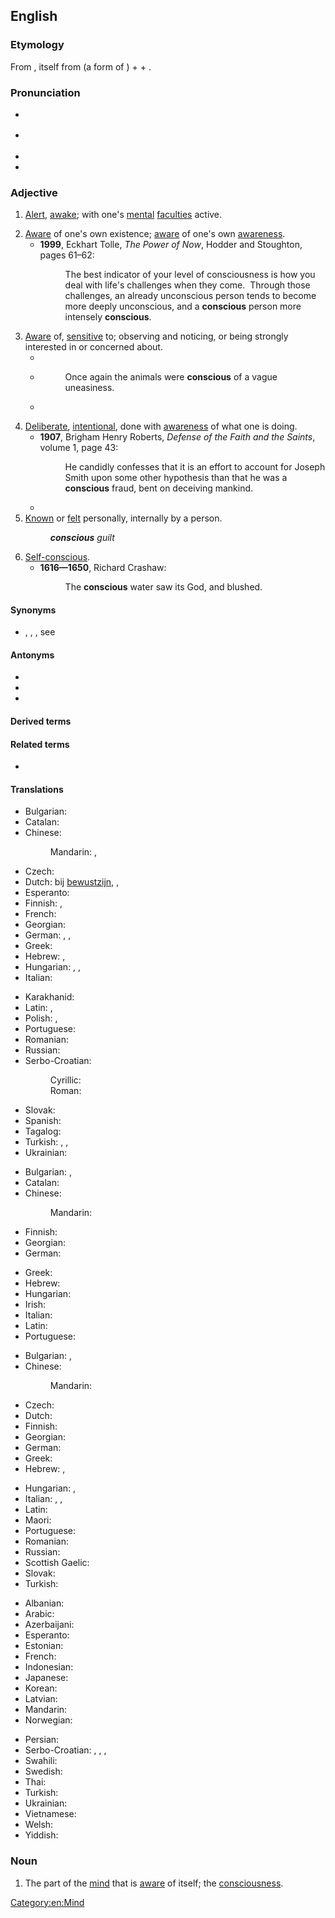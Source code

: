 ==English==

===Etymology===
From {{bor|en|la|cōnscius}}, itself from {{m|la|con-}} (a form of {{m|la|com-|t=together}}) + {{m|la|scio|scīre|t=to know}} + {{m|la|-us}}.

===Pronunciation===
* {{a|GA}} {{enPR|/kŏnʹshəs/}} {{IPA|en|/ˈkɑn.ʃəs/}}
* {{a|RP}} {{IPA|en|/ˈkɒn.ʃəs/|/ˈkɒntʃəs/}}
* {{audio|en|en-us-conscious.ogg|Audio (US)}}
* {{rhymes|en|ɑnʃəs|ɒnʃəs|ɒntʃəs|s=2}}

===Adjective===
{{en-adj}}

# {{senseid|en|awake}} [[alert|Alert]], [[awake]]; with one's [[mental]] [[faculty|faculties]] active.
#: {{ux|en|The noise woke me, but it was another few minutes before I was fully '''conscious'''.}}
# [[aware|Aware]] of one's own existence; [[aware]] of one's own [[awareness]].
#* '''1999''', Eckhart Tolle, ''The Power of Now'', Hodder and Stoughton, pages 61–62:
#*: The best indicator of your level of consciousness is how you deal with life's challenges when they come.&nbsp; Through those challenges, an already unconscious person tends to become more deeply unconscious, and a '''conscious''' person more intensely '''conscious'''.
#: {{ux|en|Only highly intelligent beings can be fully '''conscious'''.}}
# [[aware|Aware]] of, [[sensitive]] to; observing and noticing, or being strongly interested in or concerned about.
#* {{quote-book|en|year=1918|author={{w|W. B. Maxwell}}|chapter=5
|title=[http://openlibrary.org/works/OL1097634W The Mirror and the Lamp]
|passage=Here, in the transept and choir, where the service was being held, one was '''conscious''' every moment of an increasing brightness; colours glowing vividly beneath the circular chandeliers, and the rows of small lights on the choristers' desks flashed and sparkled in front of the boys' faces, deep linen collars, and red neckbands.}}
#* {{RQ:Orwell Animal Farm|6}}
#*: Once again the animals were '''conscious''' of a vague uneasiness.
#* {{quote-book|en|year=1955|author=Arthur Smithies|title=The Budgetary Process in the United States|page=290|passage=Furthermore, the military operator is far less '''conscious''' of budgetary constraints than is the civilian consumer.}}
#: {{ux|en|I was '''conscious''' of a noise behind me. &nbsp; a very class-'''conscious''' analysis}}
# [[deliberate|Deliberate]], [[intentional]], done with [[awareness]] of what one is doing.
#* '''1907''', Brigham Henry Roberts, ''Defense of the Faith and the Saints'', volume 1, page 43:
#*: He candidly confesses that it is an effort to account for Joseph Smith upon some other hypothesis than that he was a '''conscious''' fraud, bent on deceiving mankind.
#* {{quote-book|en|year=2015|author=Jamie Kornegay|title=Soil: A Novel|page=214|passage=Start fresh, try and learn from past mistakes, make a '''conscious''' effort to be a better person.}}
# [[known|Known]] or [[felt]] personally, internally by a person.
#: '''''conscious''' guilt''
# <!--dated?--> [[self-conscious|Self-conscious]].
#* '''1616—1650''', Richard Crashaw:
#*: The '''conscious''' water saw its God, and blushed.

====Synonyms====
* {{l|en|intentional}} {{l|en|deliberate}}, {{l|en|voluntary}}, {{wilful}}, see {{l|en|Thesaurus:intentional}}

====Antonyms====
* {{l|en|asleep}}
* {{l|en|unaware}}
* {{l|en|unconscious}}

====Derived terms====
{{col4|en
|consciously
|consciousness
|fashion-conscious
|preconscious
|price-conscious
|safety-conscious
|semi-conscious
|self-conscious
|subconscious
|unconscious
}}

====Related terms====
* {{l|en|conscience}}

====Translations====
{{trans-top|alert, awake}}
* Bulgarian: {{t|bg|в съзнание}}
* Catalan: {{t+|ca|conscient}}
* Chinese:
*: Mandarin: {{t+check|cmn|清醒|tr=qīngxǐng}}, {{t+check|cmn|有意识|tr=yǒuyìshí, yǒuyìshì}}
* Czech: {{t+|cs|při}} {{t+|cs|vědomí}}
* Dutch: bij [[bewustzijn]], {{t+|nl|alert}}, {{t+|nl|wakker}}
* Esperanto: {{t|eo|konscia}}
* Finnish: {{t+|fi|hereillä}}, {{t+|fi|taju|alt=tajuissaan}}
* French: {{t+|fr|conscient}}
* Georgian: {{t|ka|ფხიზელი}}
* German: {{t|de|bei Bewusstsein}}, {{t+|de|wach}}, {{t+|de|aufmerksam}}
* Greek: {{t+|el|συνειδητός}}
* Hebrew: {{t|he|בהכרה|mf|tr=behakará}}, {{t+|he|מודע|m|tr=mudá}}
* Hungarian: {{t|hu|magánál van}}, {{t+|hu|éber}}, {{t+|hu|tudatos}}
* Italian: {{t+|it|cosciente}}
{{trans-mid}}
* Karakhanid: {{t|xqa|اَذِغْ|tr=aδïɣ}}
* Latin: {{t|la|cōnsciēns}}, {{t|la|cōnscius}}
* Polish: {{t+|pl|przytomny|m}}, {{t+|pl|świadomy|m}}
* Portuguese: {{t+|pt|consciente}}
* Romanian: {{t+|ro|conștient}}
* Russian: {{t|ru|находя́шийся}} {{t|ru|[[в]] [[сознание|сознании]]}}
* Serbo-Croatian:
*: Cyrillic: {{t|sh|свје̏стан}}
*: Roman: {{t+|sh|svjȅstan|m}}
* Slovak: {{t|sk|pri}} {{t|sk|vedomí}}
* Spanish: {{t+|es|consciente}}
* Tagalog: {{t|tl|maymalay}}
* Turkish: {{t+|tr|ayık}}, {{t+|tr|uyanık}}, {{t+|tr|farkında}}
* Ukrainian: {{t|uk|прито́мний}}
{{trans-bottom}}

{{trans-top|aware of one's own existence}}
* Bulgarian: {{t+|bg|съзнателен}}, {{t+|bg|осъзнат}}
* Catalan: {{t+|ca|conscient}}
* Chinese:
*: Mandarin: {{t+check|cmn|自我意识|tr=zìwǒ yìshí, zìwǒ yìshì}}
* Finnish: {{t+|fi|tietoinen}}
* Georgian: {{t|ka|ცნობიერი}}
* German: {{t+|de|bewusst}}
{{trans-mid}}
* Greek: {{t+|el|συνειδητός}}
* Hebrew: {{t|he|מודע לעצמו|m|tr=mudá leatsmó}}
* Hungarian: {{t+|hu|tudatos}}
* Irish: {{t|ga|comhfhiosach}}
* Italian: {{t+|it|cosciente}}
* Latin: {{t|la|cōnsciēns}}
* Portuguese: {{t+|pt|consciente}}
{{trans-bottom}}

{{trans-top|aware of or alert to, sensitive to}}
* Bulgarian: {{t+|bg|усещащ}}, {{t+|bg|съзнаващ}}
* Chinese:
*: Mandarin: {{t+check|cmn|觉察|tr=juéchá}}
* Czech: {{t+|cs|vědomý}}
* Dutch: {{t+|nl|bewust}}
* Finnish: {{t+|fi|tietoinen}}
* Georgian: {{t|ka|ცნობიერი}}
* German: {{t+|de|bewusst}}
* Greek: {{t+|el|συνειδητός}}
* Hebrew: {{t+|he|מודע|m|tr=mudá}}, {{t+|he|ער|m|tr=er}}
{{trans-mid}}
* Hungarian: {{t+|hu|tisztában van}}, {{t+|hu|tudatában van}}
* Italian: {{t+|it|cosciente}}, {{t+|it|conscio|m}}, {{t+|it|consapevole}}
* Latin: {{t|la|cōnsciēns}}
* Maori: {{t|mi|mauriora}}
* Portuguese: {{t+|pt|consciente}}
* Romanian: {{t+|ro|conștient}}
* Russian: {{t+|ru|сознаю́щий}}
* Scottish Gaelic: {{t|gd|mothachail}}
* Slovak: {{t|sk|vedomý}}
* Turkish: {{t+|tr|farkında}}
{{trans-bottom}}

{{checktrans-top}}
* Albanian: {{t+check|sq|vetëdijshëm}}
* Arabic: {{t-check|ar|واعٍ}}
* Azerbaijani: {{t-check|az|şüurlu}}
* Esperanto: {{t-check|eo|konscia}}
* Estonian: {{t-check|et|teadlik}}
* French: {{t+check|fr|conscient}}
* Indonesian: {{t+check|id|sadar}}
* Japanese: {{t-check|ja|意識した|tr=[[いしき し た]], ishiki-shi-ta}}
* Korean: {{t-check|ko|의식이 있는}}
* Latvian: {{t-check|lv|apzinīgs}}
* Mandarin: {{t+check|cmn|察觉|chá jué}}
* Norwegian: {{t+check|no|bevisst}}
{{trans-mid}}
* Persian: {{t-check|fa|دراو}}
* Serbo-Croatian: {{t+check|sh|svȅstan}}, {{t+check|sh|svjȅstan}}, {{t-check|sh|свје̏стан}}, {{t-check|sh|све̏стан}}
* Swahili: {{t-check|sw|jifahamu}}
* Swedish: {{t+check|sv|medveten}}
* Thai: {{t-check|th|ที่รู้สึกหรือคิดได้}}
* Turkish: {{t+check|tr|bilinçli}}
* Ukrainian: {{t+check|uk|свідо́мий}}
* Vietnamese: {{t-check|vi|biết rõ}}
* Welsh: {{t+check|cy|ymwybodol}}
* Yiddish: {{t-check|yi|bavustsinik}}
{{trans-bottom}}

===Noun===
{{en-noun}}

# The part of the [[mind]] that is [[aware]] of itself; the [[consciousness]].

[[Category:en:Mind]]